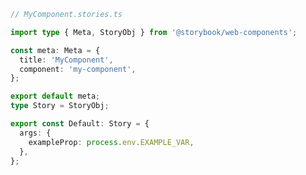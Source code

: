 ```ts
// MyComponent.stories.ts

import type { Meta, StoryObj } from '@storybook/web-components';

const meta: Meta = {
  title: 'MyComponent',
  component: 'my-component',
};

export default meta;
type Story = StoryObj;

export const Default: Story = {
  args: {
    exampleProp: process.env.EXAMPLE_VAR,
  },
};
```
